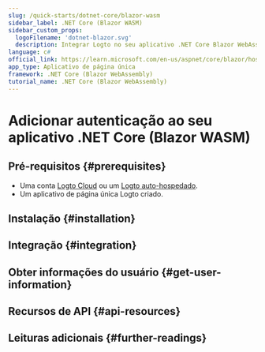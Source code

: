 ```yaml
---
slug: /quick-starts/dotnet-core/blazor-wasm
sidebar_label: .NET Core (Blazor WASM)
sidebar_custom_props:
  logoFilename: 'dotnet-blazor.svg'
  description: Integrar Logto no seu aplicativo .NET Core Blazor WebAssembly.
language: c#
official_link: https://learn.microsoft.com/en-us/aspnet/core/blazor/hosting-models#blazor-webassembly
app_type: Aplicativo de página única
framework: .NET Core (Blazor WebAssembly)
tutorial_name: .NET Core (Blazor WebAssembly)
---
```




# Adicionar autenticação ao seu aplicativo .NET Core (Blazor WASM)

<GuideTip />

## Pré-requisitos \{#prerequisites}

- Uma conta [Logto Cloud](https://cloud.logto.io) ou um [Logto auto-hospedado](/introduction/set-up-logto-oss).
- Um aplicativo de página única Logto criado.

## Instalação \{#installation}

<Installation />

## Integração \{#integration}

<Integration />

## Obter informações do usuário \{#get-user-information}

<FetchUserInformation />

## Recursos de API \{#api-resources}

<ApiResources />

## Leituras adicionais \{#further-readings}

<FurtherReadings />

